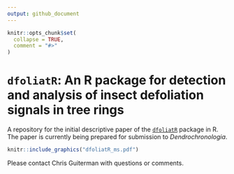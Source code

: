 ```yaml
---
output: github_document
---
```


<!-- README.md is generated from README.Rmd. Please edit that file -->

```r
knitr::opts_chunk$set(
  collapse = TRUE,
  comment = "#>"
)
```

# `dfoliatR`: An R package for detection and analysis of insect defoliation signals in tree rings

<!-- badges: start -->
<!-- badges: end -->

A repository for the initial descriptive paper of the [`dfoliatR`](https://chguiterman.github.io/dfoliatR/) package in R. The paper is currently being prepared for submission to *Dendrochronologia*. 

```r
knitr::include_graphics("dfoliatR_ms.pdf")
```


Please contact Chris Guiterman with questions or comments.
